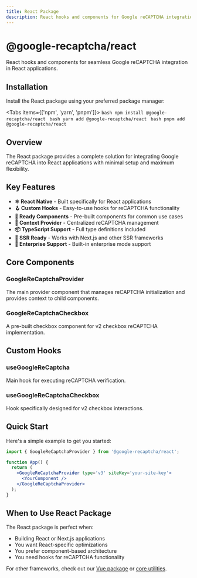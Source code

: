 ```yaml
---
title: React Package
description: React hooks and components for Google reCAPTCHA integration
---
```


# @google-recaptcha/react

React hooks and components for seamless Google reCAPTCHA integration in React applications.

## Installation

Install the React package using your preferred package manager:

<Tabs items={['npm', 'yarn', 'pnpm']}>
  <Tab value='npm'>```bash npm install @google-recaptcha/react ```</Tab>
  <Tab value='yarn'>```bash yarn add @google-recaptcha/react ```</Tab>
  <Tab value='pnpm'>```bash pnpm add @google-recaptcha/react ```</Tab>
</Tabs>

## Overview

The React package provides a complete solution for integrating Google reCAPTCHA into React applications with minimal setup and maximum flexibility.

## Key Features

- **⚛️ React Native** - Built specifically for React applications
- **🪝 Custom Hooks** - Easy-to-use hooks for reCAPTCHA functionality
- **🧩 Ready Components** - Pre-built components for common use cases
- **🔄 Context Provider** - Centralized reCAPTCHA management
- **📦 TypeScript Support** - Full type definitions included
- **🚀 SSR Ready** - Works with Next.js and other SSR frameworks
- **🏢 Enterprise Support** - Built-in enterprise mode support

## Core Components

### GoogleReCaptchaProvider

The main provider component that manages reCAPTCHA initialization and provides context to child components.

### GoogleReCaptchaCheckbox

A pre-built checkbox component for v2 checkbox reCAPTCHA implementation.

## Custom Hooks

### useGoogleReCaptcha

Main hook for executing reCAPTCHA verification.

### useGoogleReCaptchaCheckbox

Hook specifically designed for v2 checkbox interactions.

## Quick Start

Here's a simple example to get you started:

```jsx
import { GoogleReCaptchaProvider } from '@google-recaptcha/react';

function App() {
  return (
    <GoogleReCaptchaProvider type='v3' siteKey='your-site-key'>
      <YourComponent />
    </GoogleReCaptchaProvider>
  );
}
```

## When to Use React Package

The React package is perfect when:

- Building React or Next.js applications
- You want React-specific optimizations
- You prefer component-based architecture
- You need hooks for reCAPTCHA functionality

For other frameworks, check out our [Vue package](/docs/vue) or [core utilities](/docs/core).
